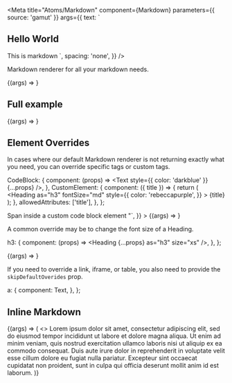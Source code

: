 
<Meta
  title="Atoms/Markdown"
  component={Markdown}
  parameters={{ source: 'gamut' }}
  args={{
    text: `
## Hello World
This is markdown
    `,
    spacing: 'none',
  }}
/>

Markdown renderer for all your markdown needs.

<Canvas>
  <Story name="Basics">{(args) => <Markdown {...args} />}</Story>
</Canvas>

<Props story="Basics" />

## Full example

<Canvas>
  <Story name="Full Example" args={{ text: exampleMarkdown }}>
    {(args) => <Markdown {...args} />}
  </Story>
</Canvas>

## Element Overrides

In cases where our default Markdown renderer is not returning exactly what you need, you can override specific tags or custom tags.

  CodeBlock: {
    component: (props) => <Text style={{ color: 'darkblue' }} {...props} />,
  },
  CustomElement: {
    component: ({ title }) => {
      return (
        <Heading
          as="h3"
          fontSize="md"
          style={{
            color: 'rebeccapurple',
          }}
        >
          {title}
        </Heading>
      );
    },
    allowedAttributes: ['title'],
  },
};

<Canvas>
  <Story
    name="Element Overrides"
    args={{
      overrides: elOverrides,
      text: `"## Hello World
          <CodeBlock>Span inside a custom code block element</CodeBlock>
          <CustomElement title='A Custom Component' />"`,
    }}
  >
    {(args) => <Markdown {...args} />}
  </Story>
</Canvas>

A common override may be to change the font size of a Heading.

  h3: {
    component: (props) => <Heading {...props} as="h3" size="xs" />,
  },
};

<Canvas>
  <Story
    name="Tag Overrides"
    args={{ overrides: tags, text: '### Smaller H3' }}
  >
    {(args) => <Markdown {...args} />}
  </Story>
</Canvas>

If you need to override a link, iframe, or table, you also need to provide the `skipDefaultOverides` prop.

  a: {
    component: Text,
  },
};

<Canvas>
  <Story
    name="Link Overrides"
    args={{
      text: 'This was a link](https://codecademy.com).',
      skipDefaultOverides: true,
      overrides,
    }}
  >
    <Markdown skipDefaultOverides />
  </Story>
</Canvas>

## Inline Markdown

<Canvas>
  <Story
    name="Inline Markdown"
    args={{ text: `this is an inline markdown component`, inline: true }}
  >
    {(args) => (
      <>
        Lorem ipsum dolor sit amet, consectetur adipiscing elit, sed do eiusmod
        tempor incididunt ut labore et dolore magna aliqua.
        <Markdown {...args} />
        Ut enim ad minim veniam, quis nostrud exercitation ullamco laboris nisi
        ut aliquip ex ea commodo consequat. Duis aute irure dolor in
        reprehenderit in voluptate velit esse cillum dolore eu fugiat nulla
        pariatur. Excepteur sint occaecat cupidatat non proident, sunt in culpa
        qui officia deserunt mollit anim id est laborum.
      </>
    )}
  </Story>
</Canvas>
